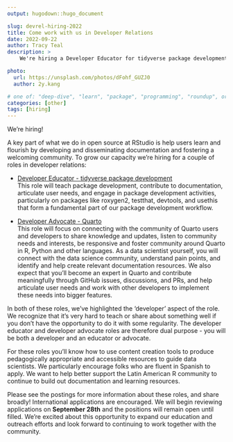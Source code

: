 ```yaml
---
output: hugodown::hugo_document

slug: devrel-hiring-2022
title: Come work with us in Developer Relations
date: 2022-09-22
author: Tracy Teal
description: >
    We're hiring a Developer Educator for tidyverse package development and a Quarto Developer Advocate. Come work with us!

photo:
  url: https://unsplash.com/photos/dFohf_GUZJ0
  author: 2y.kang

# one of: "deep-dive", "learn", "package", "programming", "roundup", or "other"
categories: [other] 
tags: [hiring]
---
```


<!--
TODO:
* [x] Look over / edit the post's title in the yaml
* [x] Edit (or delete) the description; note this appears in the Twitter card
* [x] Pick category and tags (see existing with `hugodown::tidy_show_meta()`)
* [x] Find photo & update yaml metadata
* [x] Create `thumbnail-sq.jpg`; height and width should be equal
* [x] Create `thumbnail-wd.jpg`; width should be >5x height
* [x] `hugodown::use_tidy_thumbnails()`
* [ ] Add intro sentence, e.g. the standard tagline for the package
* [ ] `usethis::use_tidy_thanks()`
-->

We’re hiring! 

A key part of what we do in open source at RStudio is help users learn and flourish by developing and disseminating documentation and fostering a welcoming community. To grow our capacity we’re hiring for a couple of roles in developer relations:

* [Developer Educator - tidyverse package development](https://www.rstudio.com/about/job-posting/?gh_jid=5295125003) <br>
This role will teach package development, contribute to documentation, articulate user needs, and engage in package development activities, particularly on packages like roxygen2, testthat, devtools, and usethis that form a fundamental part of our package development workflow. 

* [Developer Advocate - Quarto](https://www.rstudio.com/about/job-posting/?gh_jid=5314591003) <br>
This role will focus on connecting with the community of Quarto users and developers to share knowledge and updates, listen to community needs and interests, be responsive and foster community around Quarto in R, Python and other languages. As a data scientist yourself, you will connect with the data science community, understand pain points, and identify and help create relevant documentation resources. We also expect that you'll become an expert in Quarto and contribute meaningfully through GitHub issues, discussions, and PRs, and help articulate user needs and work with other developers to implement these needs into bigger features.

In both of these roles, we’ve highlighted the ‘developer’ aspect of the role. We recognize that it’s very hard to teach or share about something well if you don’t have the opportunity to do it with some regularity. The developer educator and developer advocate roles are therefore dual purpose - you will be both a developer and an educator or advocate.

For these roles you’ll know how to use content creation tools to produce pedagogically appropriate and accessible resources to guide data scientists. We particularly encourage folks who are fluent in Spanish to apply. We want to help better support the Latin American R community to continue to build out documentation and learning resources.

Please see the postings for more information about these roles, and share broadly! International applications are encouraged. We will begin reviewing applications on **September 28th** and the positions will remain open until filled. We’re excited about this opportunity to expand our education and outreach efforts and look forward to continuing to work together with the community. 
